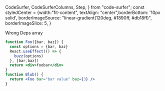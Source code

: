   CodeSurfer,
  CodeSurferColumns,
  Step,
} from "code-surfer";
const styledCenter = {width:"fit-content", textAlign: "center",borderBottom: '10px solid',
borderImageSource: "linear-gradient(120deg, #1890ff, #db18ff)",
  borderImageSlice: 5,
}


<CodeSurferColumns themes={[nightOwl]}>
<Step>
<div style={styledCenter}>
<p> Wrong Deps array </p>
</div>


```jsx
function Foo({bar, baz}) {
  const options = {bar, baz}
  React.useEffect(() => {
    buzz(options)
  }, [bar,baz])
  return <div>foobar</div>
}
function Blub() {
  return <Foo bar="bar value" baz={3} />
}
```

</Step>


</CodeSurferColumns>
